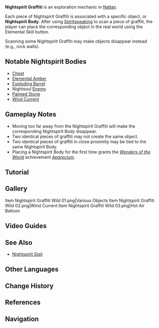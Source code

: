 {{Terminology Infobox
|image  = Item Nightspirit Graffiti Wild 04.png
|type   = Exploration
|region = Natlan
}}
'''Nightspirit Graffiti''' is an exploration mechanic in [[Natlan]].

Each piece of Nightspirit Graffiti is associated with a specific object, or '''Nightspirit Body'''. After using [[Spiritspeaking]] to scan a piece of graffiti, the player can place the corresponding object in the real world using the Elemental Skill button.

Scanning some Nightspirit Graffiti may make objects disappear instead (e.g., rock walls).

==Notable Nightspirit Bodies==
* [[Chest]]
* [[Elemental Amber]]
* [[Exploding Barrel]]
* Nightsoul [[Enemy]]
* [[Tutorial/Painted Stones|Painted Stone]]
* [[Wind Current]]

==Gameplay Notes==
* Moving too far away from the Nightspirit Graffiti will make the corresponding Nightspirit Body disappear.
* Two identical pieces of graffiti may not create the same object. 
* Two identical pieces of graffiti in close proximity may be tied to the same Nightspirit Body.
* Placing a Nightspirit Body for the first time grants the ''[[Wonders of the World]]'' achievement ''[[Aparecium]]''.

==Tutorial==
{{Tutorial|Nightspirit Graffiti and Nightspirit Bodies}}

==Gallery==
<gallery>
Item Nightspirit Graffiti Wild 01.png|Various Objects
Item Nightspirit Graffiti Wild 02.png|Wind Current
Item Nightspirit Graffiti Wild 03.png|Hot Air Balloon
</gallery>

==Video Guides==
{{EVT
|video1   = https://youtu.be/J-xUDe6Rn4c?si=UmsYcgnk4wbSU6jA
|caption1 = Aparecium | Hidden Achievement
}}

==See Also==
* [[Nightspirit Sigil]]

==Other Languages==
{{Other Languages
|1_en       = Nightspirit Graffiti
|1_zhs      = 灵谜涂鸦
|1_zhs_rm   = Língmí Túyā
|1_zht      = 靈謎塗鴉
|1_zht_rm   = Língmí Túyā
|1_zh_tl    = 
|1_ja       = 謎霊のラクガキ
|1_ja_rm    = Meirei no Rakugaki{{Assumed}}
|1_ja_tl    = 
|1_ko       = 영력 그라피티
|1_ko_tl    = 
|1_es       = Pintada mística
|1_es_tl    = Mystical Graffiti
|1_fr       = Graffiti de spirinocturne
|1_fr_tl    = Nightspirit Graffiti
|1_ru       = Граффити Ночного духа
|1_ru_tl    = 
|1_th       = กราฟฟิตี้วิญญาณราตรี
|1_th_rm    = 
|1_th_tl    = 
|1_vi       = Graffiti Linh Hồn
|1_vi_tl    = 
|1_de       = Nachtgeist-Graffiti
|1_de_tl    = Nightspirit Graffiti
|1_id       = Nightspirit Graffiti
|1_pt       = Grafite do Espírito Noturno
|1_pt_tl    = 
|1_tr       = Gece Ruhu Grafitisi
|1_tr_tl    = 
|1_it       = Graffito dello Spirito della Notte
|1_it_tl    = 

|2_en       = Nightspirit Body
|2_zhs      = 灵谜体
|2_zhs_rm   = Língmí-tǐ
|2_zht      = 靈謎體
|2_zht_rm   = Língmí-tǐ
|2_zh_tl    = 
|2_ja       = 謎霊体
|2_ja_rm    = Meirei-tai{{Assumed}}
|2_ja_tl    = 
|2_ko       = 영체
|2_ko_tl    = 
|2_es       = Ente místico
|2_es_tl    = Mystical Entity
|2_fr       = Corps de spirinocturne
|2_fr_tl    = Nightspirit Body
|2_ru       = Тело Ночного духа
|2_ru_tl    = 
|2_th       = ร่างวิญญาณราตรี
|2_th_rm    = 
|2_th_tl    = 
|2_vi       = Thể Linh Hồn
|2_vi_tl    = 
|2_de       = „Nachtgeistkörper“
|2_de_tl    = "Nightspirit Body"
|2_id       = Nightspirit Body
|2_pt       = Corpo do Espírito Noturno
|2_pt_tl    = 
|2_tr       = Gece Ruhu Nesneleri
|2_tr_tl    = 
|2_it       = Graffiti e Corpi
|2_it_tl    = 
}}

==Change History==
{{Change History|5.2}}

==References==
{{Reflist}}

==Navigation==
{{Exploration Navbox|Natlan}}